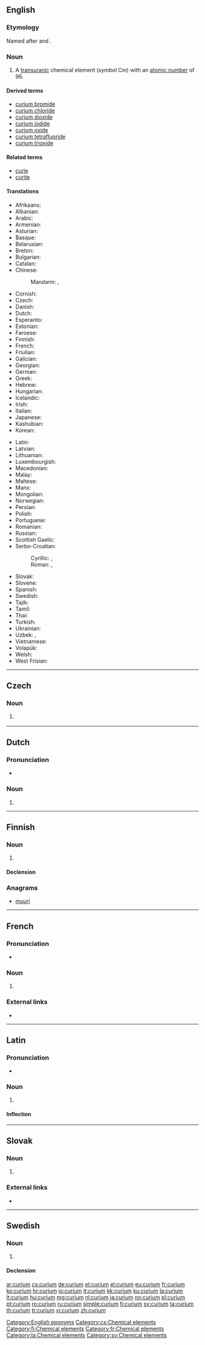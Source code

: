 {{also|Curium}}
==English==

{{elements|Cm|americium|Am|berkelium|Bk}}

===Etymology===
Named after {{w|Pierre Curie|Pierre}} and {{w|Marie Curie}}.

===Noun===
{{en-noun|-}}
{{wikipedia}}

# A [[transuranic]] chemical element (''symbol'' Cm) with an [[atomic number]] of 96.

====Derived terms====
* [[curium bromide]]
* [[curium chloride]]
* [[curium dioxide]]
* [[curium iodide]]
* [[curium oxide]]
* [[curium tetrafluoride]]
* [[curium trioxide]]

====Related terms====
* [[curie]]
* [[curite]]

====Translations====
{{trans-top|chemical element}}
* Afrikaans: {{t|af|kurium}}
* Albanian: {{t|sq|kirium}}
* Arabic: {{t|ar|كُورْيُوم|tr=kuryum|m}}
* Armenian: {{t|hy|կյուրիում}}
* Asturian: {{t|ast|curiu|m}}
* Basque: {{t|eu|kurioa}}
* Belarusian: {{t|be|кю́рый|m}}
* Breton: {{t|br|kuriom}}
* Bulgarian: {{t|bg|кю́рий|m}}
* Catalan: {{t|ca|curi|m}}
* Chinese:
*: Mandarin: {{t+|cmn|鋦}}, {{t+|cmn|锔|tr=jú}}
* Cornish: {{t|kw|curyum}}
* Czech: {{t+|cs|curium|n}}
* Danish: {{t|da|curium|n}}
* Dutch: {{t+|nl|curium|n}}
* Esperanto: {{t|eo|kuriumo}}
* Estonian: {{t+|et|kuurium}}
* Faroese: {{t|fo|kurium|n}}
* Finnish: {{t+|fi|curium}}
* French: {{t+|fr|curium|m}}
* Friulian: {{t|fur|curi}}
* Galician: {{t+|gl|curio|m}}
* Georgian: {{t|ka|კიურიუმი}}
* German: {{t+|de|Curium|n}}
* Greek: {{t+|el|κιούριο|n}}
* Hebrew: {{t|he|קיוריום|tr=qyuryum}}
* Hungarian: {{t+|hu|kűrium}}
* Icelandic: {{t+|is|kúrín}}
* Irish: {{t|ga|ciúiriam}}
* Italian: {{t+|it|curio|m}}
* Japanese: {{t+|ja|キュリウム|tr=kyuriumu}}
* Kashubian: {{t|csb|czur|m}}
* Korean: {{t+|ko|퀴륨|tr=kwiryum}}
{{trans-mid}}
* Latin: {{t+|la|curium}}
* Latvian: {{t|lv|kirijs}}
* Lithuanian: {{t+|lt|kiuris}}
* Luxembourgish: {{t|lb|Kurium}}
* Macedonian: {{t|mk|кириум|m}}
* Malay: {{t|ms|kurium}}
* Maltese: {{t|mt|kurjum}}
* Manx: {{t|gv|curium}}
* Mongolian: {{t|mn|кюри}}
* Norwegian: {{t|no|curium}}
* Persian: {{t|fa|کوریم|tr=kuriom|sc=fa-Arab}}
* Polish: {{t+|pl|kiur|m}}
* Portuguese: {{t+|pt|cúrio|m}}
* Romanian: {{t+|ro|curiu|n}}
* Russian: {{t+|ru|кю́рий|m}}
* Scottish Gaelic: {{t|gd|cùriam}}
* Serbo-Croatian:
*: Cyrillic: {{t|sh|кириj|m}}, {{t|sh|кириjум|m}}
*: Roman: {{t+|sh|kirij|m}}, {{t|sh|kirijum|m}}
* Slovak: {{t|sk|curium|n}}
* Slovene: {{t+|sl|kirij}}
* Spanish: {{t+|es|curio|m}}
* Swedish: {{t+|sv|curium|n}}
* Tajik: {{t|tg|tr=kyuri'}}
* Tamil: {{t|ta|கியூரியம்}}
* Thai: {{t|th|คูเรียม|tr=khūriam}}
* Turkish: {{t+|tr|küriyum}}
* Ukrainian: {{t|uk|кю́рiй|m}}
* Uzbek: {{t|uz|кюрий|sc=Cyrl}}, {{t|uz|kyuriy}}
* Vietnamese: {{t|vi|curi}}
* Volapük: {{t|vo|kurin}}
* Welsh: {{t|cy|curiwm}}
* West Frisian: {{t|fy|curium}}
{{trans-bottom}}

[[Category:English eponyms]]

----

==Czech==

===Noun===
{{cs-noun|g=n}}

# {{l|en|curium}} {{gloss|transuranic chemical element with an atomic number of 96}}

[[Category:cs:Chemical elements]]

----

==Dutch==
{{wikipedia|lang=nl}}
{{elements|Cm|americium|Am|berkelium|Bk|lang=nl}}

===Pronunciation===
* {{audio|Nl-curium.ogg|Audio|lang=nl}}

===Noun===
{{nl-noun|n|-|-}}

# {{l|en|curium}}

----

==Finnish==
{{wikipedia|lang=fi}}

===Noun===
{{fi-noun}}

# {{l|en|curium}}

====Declension====
{{fi-decl-risti|curium|||a|i=0}}

===Anagrams===
* [[muuri#Finnish|muuri]]

[[Category:fi:Chemical elements]]

----

==French==
{{wikipedia|lang=fr}}

===Pronunciation===
* {{IPA|/ky.ʁjɔm/|lang=fr}}

===Noun===
{{fr-noun|m|-}}

# {{l|en|curium}}

===External links===
* {{R:TLFi}}

[[Category:fr:Chemical elements]]

----

==Latin==
{{wikipedia|lang=la}}

===Pronunciation===
* {{la-pronunc|curium}}

===Noun===
{{la-noun|curium|curii|curiī|n|second}}

# {{l|en|curium}}

====Inflection====
{{la-decl-2nd-N|curi}}

[[Category:la:Chemical elements]]

----

==Slovak==
{{elements|Cm|amerícium|Am|berkélium|Bk|lang=sk}}

===Noun===
{{sk-noun|g=n|gen=curia|decl=mesto}}

# {{l|en|curium}} {{gloss|element}}

===External links===
* {{R:SDK}}

----

==Swedish==

===Noun===
{{sv-noun|n}}

# {{l|en|curium}}

====Declension====
{{sv-noun-unc-irreg-n|2=curiumet}}

[[Category:sv:Chemical elements]]

[[ar:curium]]
[[cs:curium]]
[[de:curium]]
[[et:curium]]
[[el:curium]]
[[eu:curium]]
[[fr:curium]]
[[ko:curium]]
[[hr:curium]]
[[io:curium]]
[[it:curium]]
[[kk:curium]]
[[ku:curium]]
[[la:curium]]
[[lt:curium]]
[[hu:curium]]
[[mg:curium]]
[[nl:curium]]
[[ja:curium]]
[[nn:curium]]
[[pl:curium]]
[[pt:curium]]
[[ro:curium]]
[[ru:curium]]
[[simple:curium]]
[[fi:curium]]
[[sv:curium]]
[[ta:curium]]
[[th:curium]]
[[tr:curium]]
[[vi:curium]]
[[zh:curium]]